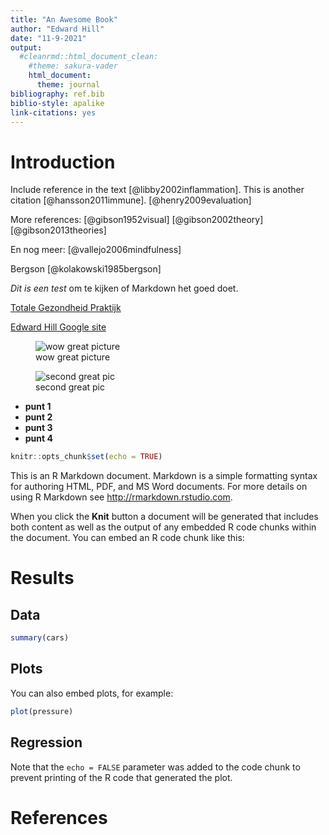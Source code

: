 ```yaml
---
title: "An Awesome Book"
author: "Edward Hill"
date: "11-9-2021"
output: 
  #cleanrmd::html_document_clean:
    #theme: sakura-vader
    html_document:
      theme: journal
bibliography: ref.bib
biblio-style: apalike
link-citations: yes
---
```


# Introduction

Include reference in the text [@libby2002inflammation]. This is another citation [@hansson2011immune]. [@henry2009evaluation]

More references: 
[@gibson1952visual]
[@gibson2002theory]
[@gibson2013theories]

En nog meer: [@vallejo2006mindfulness]

Bergson [@kolakowski1985bergson]

*Dit is een test* om te kijken of Markdown het goed doet. 

[Totale Gezondheid Praktijk](https://www.totalegezondheid.nl/)

[Edward Hill Google site](https://sites.google.com/view/edwardhill15/homepage)

![wow great picture](https://images.unsplash.com/photo-1608159477202-8a0e27f807b4?ixid=MnwxMjA3fDB8MHxwaG90by1wYWdlfHx8fGVufDB8fHx8&ixlib=rb-1.2.1&auto=format&fit=crop&w=634&q=80)

![second great pic](https://images.unsplash.com/photo-1611307742746-43cbea512c37?ixid=MnwxMjA3fDB8MHxzZWFyY2h8MXx8bmF0dXJlJTIwbGFuZHNjYXBlfGVufDB8fDB8fA%3D%3D&ixlib=rb-1.2.1&auto=format&fit=crop&w=500&q=60)


 * **punt 1**
 * **punt 2**
 * **punt 3**
 * **punt 4**
 

```r
knitr::opts_chunk$set(echo = TRUE)
```


This is an R Markdown document. Markdown is a simple formatting syntax for authoring HTML, PDF, and MS Word documents. For more details on using R Markdown see <http://rmarkdown.rstudio.com>.

When you click the **Knit** button a document will be generated that includes both content as well as the output of any embedded R code chunks within the document. You can embed an R code chunk like this:

# Results {.tabset}

## Data
```r
summary(cars)
```


## Plots

You can also embed plots, for example:

```r
plot(pressure)
```

## Regression

Note that the `echo = FALSE` parameter was added to the code chunk to prevent printing of the R code that generated the plot.

# References
